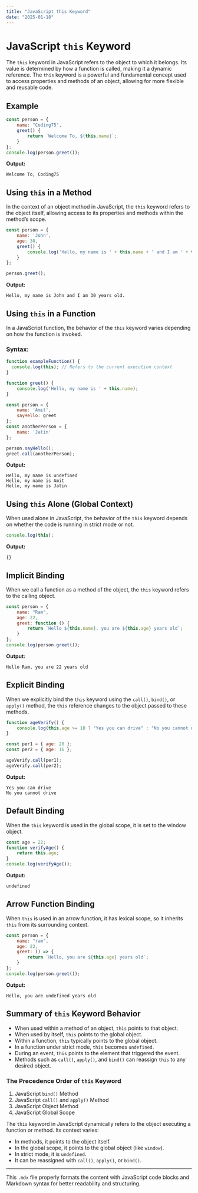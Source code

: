 ```yaml
---
title: "JavaScript this Keyword"
date: "2025-01-18"
---
```


# JavaScript `this` Keyword

The `this` keyword in JavaScript refers to the object to which it belongs. Its value is determined by how a function is called, making it a dynamic reference. The `this` keyword is a powerful and fundamental concept used to access properties and methods of an object, allowing for more flexible and reusable code.

## Example

```javascript
const person = {
    name: "Coding75",
    greet() {
        return `Welcome To, ${this.name}`;
    }
};
console.log(person.greet());
```

**Output:**
```text
Welcome To, Coding75
```

## Using `this` in a Method

In the context of an object method in JavaScript, the `this` keyword refers to the object itself, allowing access to its properties and methods within the method’s scope.

```javascript
const person = {
    name: 'John',
    age: 30,
    greet() {
        console.log('Hello, my name is ' + this.name + ' and I am ' + this.age + ' years old.');
    }
};

person.greet();
```

**Output:**
```text
Hello, my name is John and I am 30 years old.
```

## Using `this` in a Function

In a JavaScript function, the behavior of the `this` keyword varies depending on how the function is invoked.

### Syntax:
```javascript
function exampleFunction() {
  console.log(this); // Refers to the current execution context
}
```

```javascript
function greet() {
    console.log('Hello, my name is ' + this.name);
}

const person = {
    name: 'Amit',
    sayHello: greet
};
const anotherPerson = {
    name: 'Jatin'
};

person.sayHello();
greet.call(anotherPerson);
```

**Output:**
```text
Hello, my name is undefined
Hello, my name is Amit
Hello, my name is Jatin
```

## Using `this` Alone (Global Context)

When used alone in JavaScript, the behavior of the `this` keyword depends on whether the code is running in strict mode or not.

```javascript
console.log(this);
```

**Output:**
```text
{}
```

## Implicit Binding

When we call a function as a method of the object, the `this` keyword refers to the calling object.

```javascript
const person = {
    name: "Ram",
    age: 22,
    greet: function () {
        return `Hello ${this.name}, you are ${this.age} years old`;
    }
};
console.log(person.greet());
```

**Output:**
```text
Hello Ram, you are 22 years old
```

## Explicit Binding

When we explicitly bind the `this` keyword using the `call()`, `bind()`, or `apply()` method, the `this` reference changes to the object passed to these methods.

```javascript
function ageVerify() {
    console.log(this.age >= 18 ? "Yes you can drive" : "No you cannot drive");
}

const per1 = { age: 20 };
const per2 = { age: 16 };

ageVerify.call(per1);
ageVerify.call(per2);
```

**Output:**
```text
Yes you can drive
No you cannot drive
```

## Default Binding

When the `this` keyword is used in the global scope, it is set to the window object.

```javascript
const age = 22;
function verifyAge() {
    return this.age;
}
console.log(verifyAge());
```

**Output:**
```text
undefined
```

## Arrow Function Binding

When `this` is used in an arrow function, it has lexical scope, so it inherits `this` from its surrounding context.

```javascript
const person = {
    name: "ram",
    age: 22,
    greet: () => {
        return `Hello, you are ${this.age} years old`;
    }
};
console.log(person.greet());
```

**Output:**
```text
Hello, you are undefined years old
```

## Summary of `this` Keyword Behavior

- When used within a method of an object, `this` points to that object.
- When used by itself, `this` points to the global object.
- Within a function, `this` typically points to the global object.
- In a function under strict mode, `this` becomes `undefined`.
- During an event, `this` points to the element that triggered the event.
- Methods such as `call()`, `apply()`, and `bind()` can reassign `this` to any desired object.

### The Precedence Order of `this` Keyword
1. JavaScript `bind()` Method
2. JavaScript `call()` and `apply()` Method
3. JavaScript Object Method
4. JavaScript Global Scope

The `this` keyword in JavaScript dynamically refers to the object executing a function or method. Its context varies:
- In methods, it points to the object itself.
- In the global scope, it points to the global object (like `window`).
- In strict mode, it is `undefined`.
- It can be reassigned with `call()`, `apply()`, or `bind()`.  

---

This `.mdx` file properly formats the content with JavaScript code blocks and Markdown syntax for better readability and structuring.
